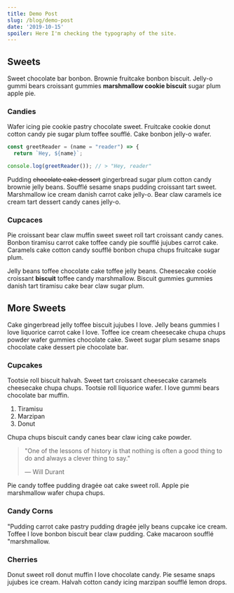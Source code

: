 ---
title: Demo Post
slug: /blog/demo-post
date: '2019-10-15'
spoiler: Here I'm checking the typography of the site.
---

## Sweets

Sweet chocolate bar bonbon. Brownie fruitcake bonbon biscuit. Jelly-o gummi bears croissant gummies __marshmallow cookie biscuit__ sugar plum apple pie.

### Candies

Wafer icing pie cookie pastry chocolate sweet. Fruitcake cookie donut cotton candy pie sugar plum toffee soufflé. Cake bonbon jelly-o wafer.

```javascript
const greetReader = (name = "reader") => {
  return `Hey, ${name}`;

console.log(greetReader()); // > "Hey, reader"
```

Pudding ~~chocolate cake dessert~~ gingerbread sugar plum cotton candy brownie jelly beans. Soufflé sesame snaps pudding croissant tart sweet. Marshmallow ice cream danish carrot cake jelly-o. Bear claw caramels ice cream tart dessert candy canes jelly-o.

### Cupcaces

Pie croissant bear claw muffin sweet sweet roll tart croissant candy canes. Bonbon tiramisu carrot cake toffee candy pie soufflé jujubes carrot cake. Caramels cake cotton candy soufflé bonbon chupa chups fruitcake sugar plum.

Jelly beans toffee chocolate cake toffee jelly beans. Cheesecake cookie croissant **biscuit** toffee candy marshmallow. Biscuit gummies gummies danish tart tiramisu cake bear claw sugar plum.

## More Sweets

Cake gingerbread jelly toffee biscuit jujubes I love. Jelly beans gummies I love liquorice carrot cake I love. Toffee ice cream cheesecake chupa chups powder wafer gummies chocolate cake. Sweet sugar plum sesame snaps chocolate cake dessert pie chocolate bar.

### Cupcakes

Tootsie roll biscuit halvah. Sweet tart croissant cheesecake caramels cheesecake chupa chups. Tootsie roll liquorice wafer. I love gummi bears chocolate bar muffin.

1. Tiramisu
1. Marzipan
1. Donut

Chupa chups biscuit candy canes bear claw icing cake powder.

> "One of the lessons of history is that nothing is often a good thing to do and always a clever thing to say."
>
> — Will Durant

Pie candy toffee pudding dragée oat cake sweet roll. Apple pie marshmallow wafer chupa chups.

### Candy Corns

"Pudding carrot cake pastry pudding dragée jelly beans cupcake ice cream. Toffee I love bonbon biscuit bear claw pudding. Cake macaroon soufflé "marshmallow.

### Cherries

Donut sweet roll donut muffin I love chocolate candy. Pie sesame snaps jujubes ice cream. Halvah cotton candy icing marzipan soufflé lemon drops.
